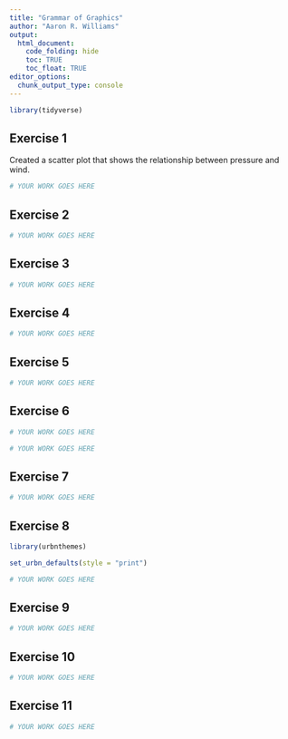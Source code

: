 ```yaml
---
title: "Grammar of Graphics"
author: "Aaron R. Williams"
output:
  html_document:
    code_folding: hide
    toc: TRUE
    toc_float: TRUE
editor_options:
  chunk_output_type: console
---
```


```r
library(tidyverse)

```

## Exercise 1

Created a scatter plot that shows the relationship between pressure and wind.

```r
# YOUR WORK GOES HERE

```

## Exercise 2

```r
# YOUR WORK GOES HERE

```

## Exercise 3

```r
# YOUR WORK GOES HERE

```

## Exercise 4

```r
# YOUR WORK GOES HERE

```

## Exercise 5

```r
# YOUR WORK GOES HERE

```

## Exercise 6

```r
# YOUR WORK GOES HERE

```

```r
# YOUR WORK GOES HERE

```

## Exercise 7

```r
# YOUR WORK GOES HERE

```

## Exercise 8

```r
library(urbnthemes)

set_urbn_defaults(style = "print")

# YOUR WORK GOES HERE

```

## Exercise 9

```r
# YOUR WORK GOES HERE

```

## Exercise 10

```r
# YOUR WORK GOES HERE

```

## Exercise 11

```r
# YOUR WORK GOES HERE

```
